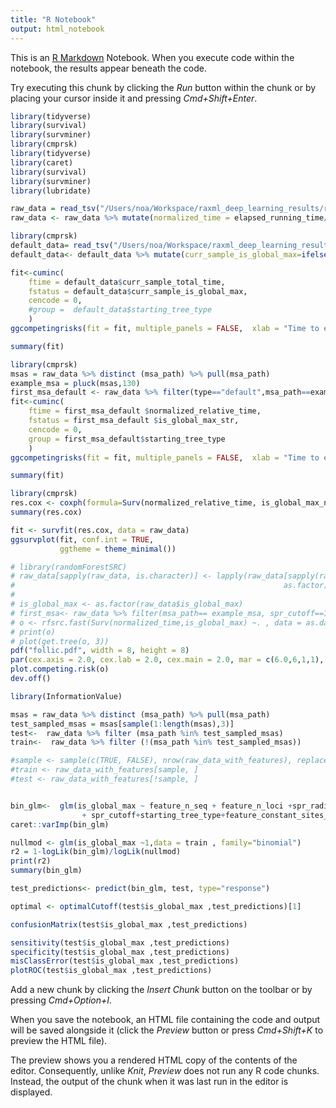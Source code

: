 ```yaml
---
title: "R Notebook"
output: html_notebook
---
```


This is an [R Markdown](http://rmarkdown.rstudio.com) Notebook. When you execute code within the notebook, the results appear beneath the code. 

Try executing this chunk by clicking the *Run* button within the chunk or by placing your cursor inside it and pressing *Cmd+Shift+Enter*. 
```r
library(tidyverse)
library(survival)
library(survminer)
library(cmprsk)
library(tidyverse)
library(caret)
library(survival)
library(survminer)
library(lubridate)
```

```r


raw_data = read_tsv("/Users/noa/Workspace/raxml_deep_learning_results/ready_raw_data/all_data/ML_edited_features.tsv")
raw_data <- raw_data %>% mutate(normalized_time = elapsed_running_time/test_norm_const) %>% mutate(is_global_max_str=ifelse(delta_ll_from_overall_msa_best_topology==0,"Global-maximum","Local-maximum"), is_global_max_num =ifelse(delta_ll_from_overall_msa_best_topology==0,1,2) )  %>%  mutate(is_global_max_str = as_factor(is_global_max_str)) 


```



```r

library(cmprsk)
default_data= read_tsv("/Users/noa/Workspace/raxml_deep_learning_results/ready_raw_data/all_data/default_sampling.tsv")
default_data<- default_data %>% mutate(curr_sample_is_global_max=ifelse(curr_sample_is_global_max==0,"Local-maximum","Global-maximum"))

fit<-cuminc(
    ftime = default_data$curr_sample_total_time, 
    fstatus = default_data$curr_sample_is_global_max, 
    cencode = 0,
    #group =  default_data$starting_tree_type
    )
ggcompetingrisks(fit = fit, multiple_panels = FALSE,  xlab = "Time to event", ylab = "Cumulative incidence of event",title = "Competing Risks Analysis")#+scale_color_manual(name="", values=c("blue","red"), labels=c("Local maxima", "Global maxima"))

summary(fit)

```



```r
library(cmprsk)
msas = raw_data %>% distinct (msa_path) %>% pull(msa_path)
example_msa = pluck(msas,130)
first_msa_default <- raw_data %>% filter(type=="default",msa_path==example_msa) #msa_path==example_msa, 
fit<-cuminc(
    ftime = first_msa_default $normalized_relative_time, 
    fstatus = first_msa_default $is_global_max_str, 
    cencode = 0,
    group = first_msa_default$starting_tree_type
    )
ggcompetingrisks(fit = fit, multiple_panels = FALSE,  xlab = "Time to event", ylab = "Cumulative incidence of event",title = "Competing Risks Analysis")#+scale_color_manual(name="", values=c("blue","red"), labels=c("Local maxima", "Global maxima"))

summary(fit)
```



```r
library(cmprsk)
res.cox <- coxph(formula=Surv(normalized_relative_time, is_global_max_num) ~ spr_radius+spr_cutoff+starting_tree_type, data = raw_data)
summary(res.cox)
```

```r
fit <- survfit(res.cox, data = raw_data)
ggsurvplot(fit, conf.int = TRUE,
           ggtheme = theme_minimal())
```


```r
# library(randomForestSRC)
# raw_data[sapply(raw_data, is.character)] <- lapply(raw_data[sapply(raw_data, is.character)], 
#                                                            as.factor)
# 
# is_global_max <- as.factor(raw_data$is_global_max)
# first_msa<- raw_data %>% filter(msa_path== example_msa, spr_cutoff==1, spr_radius==5)
# o <- rfsrc.fast(Surv(normalized_time,is_global_max) ~. , data = as.data.frame(first_msa), importance = TRUE)
# print(o)
# plot(get.tree(o, 3))
pdf("follic.pdf", width = 8, height = 8)
par(cex.axis = 2.0, cex.lab = 2.0, cex.main = 2.0, mar = c(6.0,6,1,1), mgp = c(4, 1, 0))
plot.competing.risk(o)
dev.off()
```







```r
library(InformationValue)

msas = raw_data %>% distinct (msa_path) %>% pull(msa_path)
test_sampled_msas = msas[sample(1:length(msas),3)]
test<-  raw_data %>% filter (msa_path %in% test_sampled_msas)
train<-  raw_data %>% filter (!(msa_path %in% test_sampled_msas))

#sample <- sample(c(TRUE, FALSE), nrow(raw_data_with_features), replace=TRUE, prob=c(0.7,0.3))
#train <- raw_data_with_features[sample, ]
#test <- raw_data_with_features[!sample, ] 


bin_glm<-  glm(is_global_max ~ feature_n_seq + feature_n_loci +spr_radius+
                + spr_cutoff+starting_tree_type+feature_constant_sites_pct+feature_gap_positions_pct+ starting_tree_ll+feature_mean_rf_distance+ +feature_max_rf_distance+feature_tree_divergence+feature_tree_MAD+feature_largest_branch_length+feature_largest_distance_between_taxa+feature_mean_rf_distance, data = train, family = "binomial")
caret::varImp(bin_glm)

nullmod <- glm(is_global_max ~1,data = train , family="binomial")
r2 = 1-logLik(bin_glm)/logLik(nullmod)
print(r2)
summary(bin_glm)


```

```r
test_predictions<- predict(bin_glm, test, type="response")

optimal <- optimalCutoff(test$is_global_max ,test_predictions)[1]

confusionMatrix(test$is_global_max ,test_predictions)

sensitivity(test$is_global_max ,test_predictions)
specificity(test$is_global_max ,test_predictions)
misClassError(test$is_global_max ,test_predictions)
plotROC(test$is_global_max ,test_predictions)
```



Add a new chunk by clicking the *Insert Chunk* button on the toolbar or by pressing *Cmd+Option+I*.

When you save the notebook, an HTML file containing the code and output will be saved alongside it (click the *Preview* button or press *Cmd+Shift+K* to preview the HTML file). 

The preview shows you a rendered HTML copy of the contents of the editor. Consequently, unlike *Knit*, *Preview* does not run any R code chunks. Instead, the output of the chunk when it was last run in the editor is displayed.

